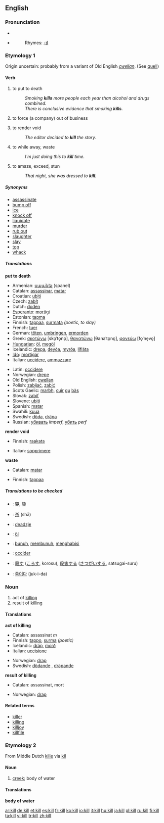 {{wikipedia}}
==English==

===Pronunciation===
* {{IPA|/kɪl/}}
* {{audio|en-us-kill.ogg|Audio (US)}}
*:Rhymes: [[Rhymes:English:-ɪl|-ɪl]]

===Etymology 1===
Origin uncertain: probably from a variant of Old English ''[[cwellan]]''. (See [[quell]])

====Verb====
{{en-verb}}

# to put to death
#:''Smoking '''kills''' more people each year than alcohol and drugs combined.''
#:''There is conclusive evidence that smoking '''kills'''.''
# {{transitive}} to force (a company) out of business
# {{transitive}} to render void
#:''The editor decided to '''kill''' the story.''
# {{transitive}} to while away, waste
#:''I'm just doing this to '''kill''' time.''
# {{transitive}} to amaze, exceed, stun 
#:''That night, she was dressed to '''kill'''.''

=====Synonyms=====
*[[assassinate]]
*[[bump off]]
*[[ice]]
*[[knock off]]
*[[liquidate]]
*[[murder]]
*[[rub out]]
*[[slaughter]]
*[[slay]]
*[[top]]
*[[whack]]

=====Translations=====
'''put to death'''
{{top}}
*Armenian: [[սպանել]] (spanel)
*Catalan: [[assassinar]], [[matar]]
*Croatian: [[ubiti]]
*Czech: [[zabít]]
*Dutch: [[doden]]
*[[Esperanto]]: [[mortigi]]
*Estonian: [[tapma]]
*Finnish: [[tappaa]], [[surmata]] ''(poetic, to slay)''
*French: [[tuer]]
*German: [[töten]], [[umbringen]], [[ermorden]]
*Greek: [[σκοτώνω]] [sko̞ˈto̞no̞], [[θανατώνω]] [θanaˈto̞no̞], [[φονεύω]] [fo̞ˈne̞vo̞]
*[[Hungarian]]: [[öl]], [[megöl]]
*Icelandic: [[drepa]], [[deyða]], [[myrða]], [[lífláta]]
*[[Ido]]: [[mortigar]]
*Italian: [[uccidere]], [[ammazzare]]
{{mid}}
*Latin: [[occidere]]
*Norwegian: [[drepe]]
*Old English: [[cwellan]]
*Polish: [[zabijać]], [[zabić]]
*Scots Gaelic: [[marbh]], [[cuir]] [[gu]] [[bàs]]
*Slovak: [[zabiť]]
*Slovene: [[ubiti]]
*Spanish: [[matar]]
*Swahili: [[kuua]]
*Swedish: [[döda]], [[dräpa]]
*Russian: [[убивать]] ''imperf'', [[убить]] ''perf''
{{bottom}}

'''render void'''
{{top}}
*Finnish: [[raakata]]
{{mid}}
*Italian: [[sopprimere]]
{{bottom}}

'''waste'''
{{top}}
*Catalan: [[matar]]
{{mid}}
*Finnish: [[tappaa]]
{{bottom}}

=====Translations to be checked=====
{{checktrans}}
*{{ttbc|CJKV Characters}}: [[斃]], [[毙]]
*{{ttbc|Chinese}}: [[杀]] (shā)
*{{ttbc|Frisian}}: [[deadzje]]
*{{ttbc|Hungarian}}: [[öl]]
*{{ttbc|Indonesian}}: [[bunuh]], [[bunuh|membunuh]], [[habis|menghabisi]]
*{{ttbc|Interlingua}}: [[occider]]
*{{ttbc|Japanese}}: [[殺す]] ([[ころす]], korosu), [[殺害]]する ([[さつがい]]する, satsugai-suru)
*{{ttbc|Korean}}: [[죽이다]] (juk-i-da)

===Noun===
{{en-noun}}

# act of [[killing]]
# result of [[killing]]

====Translations====
'''act of killing'''
{{top}}
*Catalan: assassinat ''m''
*Finnish: [[tappo]], [[surma]] ''(poetic)''
*Icelandic: [[dráp]], [[morð]]
*Italian: [[uccisione]] {{f}}
{{mid}}
*Norwegian: [[drap]] {{m}}
*Swedish: [[dödande]] {{n}}, [[dräpande]] {{n}}
{{bottom}}

'''result of killing'''
{{top}}
*Catalan: assassinat, mort
{{mid}}
*Norwegian: [[drap]] {{m}}
{{bottom}}

====Related terms====
*[[killer]]
*[[killing]]
*[[killjoy]]
*[[killfile]]

===Etymology 2===
From Middle Dutch [[kille]] via {{D.}} [[kil]]

====Noun====
{{en-noun}}

# [[creek]]; body of water

====Translations====
'''body of water'''
{{top}}
{{mid}}
{{bottom}}

[[ar:kill]]
[[de:kill]]
[[et:kill]]
[[es:kill]]
[[fr:kill]]
[[ko:kill]]
[[io:kill]]
[[it:kill]]
[[hu:kill]]
[[ja:kill]]
[[pl:kill]]
[[ru:kill]]
[[fi:kill]]
[[ta:kill]]
[[vi:kill]]
[[tr:kill]]
[[zh:kill]]